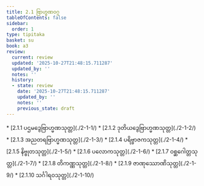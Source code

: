 ```yaml
---
title: 2.1 ဗြာဟ္မဏဝဂ္ဂ
tableOfContents: false
sidebar:
  order: 1
type: tipitaka
basket: su
book: a3
review:
  current: review
  updated: '2025-10-27T21:48:15.711287'
  updated_by: ''
  notes: ''
  history:
  - state: review
    date: '2025-10-27T21:48:15.711287'
    updated_by: ''
    notes: ''
    previous_state: draft
---
```



<ReviewStatus review={frontmatter.review} showDetails={true} />

<HypothesisAnnotation frontmatter={frontmatter} />

<DynamicBreadcrumb />



<TableOfContents book="a3" section="2.1">
* [2.1.1 ပဌမဒွေဗြာဟ္မဏသုတ္တ](./2-1-1/)
* [2.1.2 ဒုတိယဒွေဗြာဟ္မဏသုတ္တ](./2-1-2/)
* [2.1.3 အညတရဗြာဟ္မဏသုတ္တ](./2-1-3/)
* [2.1.4 ပရိဗ္ဗာဇကသုတ္တ](./2-1-4/)
* [2.1.5 နိဗ္ဗုတသုတ္တ](./2-1-5/)
* [2.1.6 ပလောကသုတ္တ](./2-1-6/)
* [2.1.7 ဝစ္ဆဂေါတ္တသုတ္တ](./2-1-7/)
* [2.1.8 တိကဏ္ဏသုတ္တ](./2-1-8/)
* [2.1.9 ဇာဏုဿောဏိသုတ္တ](./2-1-9/)
* [2.1.10 သင်္ဂါရဝသုတ္တ](./2-1-10/)
</TableOfContents>